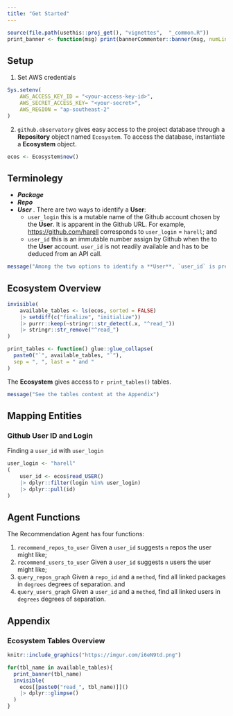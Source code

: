 ---
title: "Get Started"
---

```{r, include = FALSE}
source(file.path(usethis::proj_get(), "vignettes",  "_common.R"))
print_banner <- function(msg) print(bannerCommenter::banner(msg, numLines = 2))
```

## Setup

1.  Set AWS credentials

```{r, eval=FALSE, echo=TRUE}
Sys.setenv(
    AWS_ACCESS_KEY_ID = "<your-access-key-id>",
    AWS_SECRET_ACCESS_KEY= "<your-secret>",
    AWS_REGION = "ap-southeast-2"
)
```

2.  `github.observatory` gives easy access to the project database through a **Repository** object named `Ecosystem`. To access the database, instantiate a **Ecosystem** object.

```{r, eval=TRUE, echo=TRUE}
ecos <- Ecosystem$new()
```

## Terminolegy

-   ***Package***
-   ***Repo***
-   ***User*** . There are two ways to identify a **User**:
    -   `user_login` this is a mutable name of the Github account chosen by the **User**. It is apparent in the Github URL. For example, <https://github.com/harell> corresponds to `user_login` = `harell`; and
    -   `user_id` this is an immutable number assign by Github when the to the **User** account. `user_id` is not readily available and has to be deduced from an API call.

```{r, message=TRUE}
message("Among the two options to identify a **User**, `user_id` is preferable as it cannot be changed. See the *Mapping Entities* section for how to locate `user_id` with `user_login`.")
```

## Ecosystem Overview

```{r get_available_tables}
invisible(
    available_tables <- ls(ecos, sorted = FALSE)
    |> setdiff(c("finalize", "initialize"))
    |> purrr::keep(~stringr::str_detect(.x, "^read_"))
    |> stringr::str_remove("^read_")
)

print_tables <- function() glue::glue_collapse(
  paste0("`", available_tables, "`"), 
  sep = ", ", last = " and "
)
```

The **Ecosystem** gives access to `r print_tables()` tables.

```{r, message=TRUE}
message("See the tables content at the Appendix")
```

## Mapping Entities

### Github User ID and Login

Finding a `user_id` with `user_login`

```{r, echo=TRUE, cache=TRUE}
user_login <- "harell"
(
    user_id <- ecos$read_USER()
    |> dplyr::filter(login %in% user_login)
    |> dplyr::pull(id)
)
```

## Agent Functions

The Recommendation Agent has four functions:

1.  `recommend_repos_to_user` Given a `user_id` suggests `n` repos the user might like;
2.  `recommend_users_to_user` Given a `user_id` suggests `n` users the user might like;
3.  `query_repos_graph` Given a `repo_id` and a `method`, find all linked packages in `degrees` degrees of separation. and
4.  `query_users_graph` Given a `user_id` and a `method`, find all linked users in `degrees` degrees of separation.


## Appendix

### Ecosystem Tables Overview

```{r, echo = FALSE, out.width = "100%"}
knitr::include_graphics("https://imgur.com/i6eN9td.png")
```

```{r render-remote-tables-data-glimpse, results='markup', cache=TRUE}
for(tbl_name in available_tables){
  print_banner(tbl_name)
  invisible(
    ecos[[paste0("read_", tbl_name)]]()
    |> dplyr::glimpse()
  )
}
```
